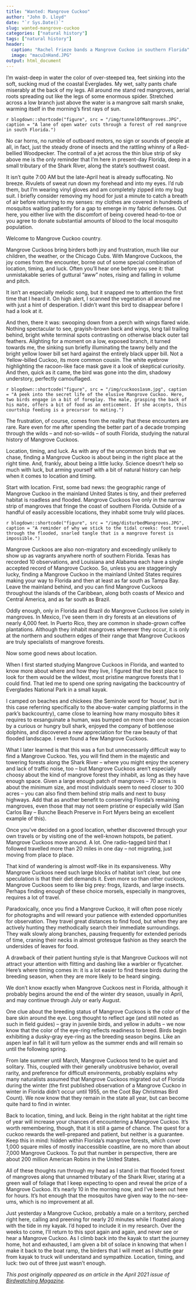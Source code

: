 ```yaml
---
title: "Wanted: Mangrove Cuckoo"
author: "John D. Lloyd"
date: "`r Sys.Date()`"
slug: wanted-mangrove-cuckoo
categories: ["natural history"]
tags: ["natural history"]
header:
  caption: "Rachel Frieze bands a Mangrove Cuckoo in southern Florida"
  image: "macuInHand.JPG"
output: html_document
---
```

I’m waist-deep in water the color of over-steeped tea, feet sinking into the soft, sucking mud of the coastal Everglades. My wet, salty pants chafe miserably at the back of my legs. All around me stand red mangroves, aerial roots spreading out like the legs of some enormous spider. Stretched across a low branch just above the water is a mangrove salt marsh snake, warming itself in the morning’s first rays of sun. 

`r blogdown::shortcode("figure", src = "/img/tunnelOfMangroves.JPG", caption = "A lane of open water cuts through a forest of red mangrove in south Florida.")`

No car horns, no rumble of outboard motors, no sign or sounds of people at all, in fact, just the steady drone of insects and the rattling whinny of a Red-bellied Woodpecker. The contrail of a jet across the thin blue strip of sky above me is the only reminder that I’m here in present-day Florida, deep in a small tributary of the Shark River, along the state’s southwest coast. 

It isn’t quite 7:00 AM but the late-April heat is already suffocating. No breeze. Rivulets of sweat run down my forehead and into my eyes. I’d rub them, but I’m wearing vinyl gloves and am completely zipped into my bug suit. I briefly consider removing my hood for just a minute to catch a breath of air before returning to my senses: my clothes are covered in hundreds of mosquitos waiting patiently for a gap to emerge in my fabric defenses.  Out here, you either live with the discomfort of being covered head-to-toe or you agree to donate substantial amounts of blood to the local mosquito population. 

Welcome to Mangrove Cuckoo country.

Mangrove Cuckoos bring birders both joy and frustration, much like our children, the weather, or the Chicago Cubs. With Mangrove Cuckoos, the joy comes from the encounter, borne out of some special combination of location, timing, and luck. Often you’ll hear one before you see it: that unmistakable series of guttural “aww” notes, rising and falling in volume and pitch. 

It isn’t an especially melodic song, but it snapped me to attention the first time that I heard it. On high alert, I scanned the vegetation all around me with just a hint of desperation. I didn’t want this bird to disappear before I had a look at it. 

And then, there it was: swooping down from a perch with wings flared wide. Nothing spectacular to see, grayish-brown back and wings, long tail trailing behind, bright white terminal spots contrasting on otherwise black outer tail feathers. Alighting for a moment on a low, exposed branch, it turned towards me, the sinking sun briefly illuminating the tawny belly and the bright yellow lower bill set hard against the entirely black upper bill. Not a Yellow-billed Cuckoo, its more common cousin. The white eyebrow highlighting the racoon-like face mask gave it a look of skeptical curiosity. And then, quick as it came, the bird was gone into the dim, shadowy understory, perfectly camouflaged. 

`r blogdown::shortcode("figure", src = "/img/cuckoos1asm.jpg", caption = "A peek into the secret life of the elusive Mangrove Cuckoo. Here, two birds engage in a bit of foreplay. The male, grasping the back of his mate, offers a bit of food as an enticement. If she accepts, this courtship feeding is a precursor to mating.")`

The frustration, of course, comes from the reality that these encounters are rare. Rare even for me after spending the better part of a decade tromping through the wilds – and not-so-wilds – of south Florida, studying the natural history of Mangrove Cuckoos. 

Location, timing, and luck. As with any of the uncommon birds that we chase, finding a Mangrove Cuckoo is about being in the right place at the right time. And, frankly, about being a little lucky. Science doesn’t help so much with luck, but arming yourself with a bit of natural history can help when it comes to location and timing.

Start with location. First, some bad news: the geographic range of Mangrove Cuckoo in the mainland United States is tiny, and their preferred habitat is roadless and flooded. Mangrove Cuckoos live only in the narrow strip of mangroves that fringe the coast of southern Florida. Outside of a handful of easily accessible locations, they inhabit some truly wild places. 

`r blogdown::shortcode("figure", src = "/img/disturbedMangroves.JPG", caption = "A reminder of why we stick to the tidal creeks: foot travel through the flooded, snarled tangle that is a mangrove forest is impossible.")`

Mangrove Cuckoos are also non-migratory and exceedingly unlikely to show up as vagrants anywhere north of southern Florida. Texas has recorded 10 observations, and Louisiana and Alabama each have a single accepted record of Mangrove Cuckoo. So, unless you are staggeringly lucky, finding a Mangrove Cuckoo in the mainland United States requires making your way to Florida and then at least as far south as Tampa Bay. Leave the mainland behind, and you can find Mangrove Cuckoos throughout the islands of the Caribbean, along both coasts of Mexico and Central America, and as far south as Brazil. 

Oddly enough, only in Florida and Brazil do Mangrove Cuckoos live solely in mangroves. In Mexico,  I’ve seen them in dry forests at an elevations of nearly 4,000 feet. In Puerto Rico, they are common in shade-grown coffee plantations. Although they inhabit mangroves wherever they occur, it is only at the northern and southern edges of their range that Mangrove Cuckoos are truly specialists of mangrove forests.  

Now some good news about location. 

When I first started studying Mangrove Cuckoos in Florida, and wanted to know more about where and how they live, I figured that the best place to look for them would be the wildest, most pristine mangrove forests that I could find. That led me to spend one spring navigating the backcountry of Everglades National Park in a small kayak. 

I camped on beaches and chickees (the Seminole word for ‘house’, but in this case referring specifically to the above-water camping platforms in the park’s backcountry), came close to learning how many mosquito bites it requires to exsanguinate a human, was bumped on more than one occasion by a curious or hungry bull shark, enjoyed the company of bottlenose dolphins, and discovered a new appreciation for the raw beauty of that flooded landscape. I even found a few Mangrove Cuckoos.

What I later learned is that this was a fun but unnecessarily difficult way to find a Mangrove Cuckoo. Yes, you will find them in the majestic and towering forests along the Shark River – where you might enjoy the scenery and lack of traffic noise, too – but Mangrove Cuckoos aren’t especially choosy about the kind of mangrove forest they inhabit, as long as they have enough space. Given a large enough patch of mangroves – 70 acres is about the minimum size, and most individuals seem to need closer to 300 acres – you can also find them behind strip malls and next to busy highways. Add that as another benefit to conserving Florida’s remaining mangroves, even those that may not seem pristine or especially wild (San Carlos Bay – Bunche Beach Preserve in Fort Myers being an excellent example of this).

Once you’ve decided on a good location, whether discovered through your own travels or by visiting one of the well-known hotspots, be patient. Mangrove Cuckoos move around. A lot. One radio-tagged bird that I followed travelled more than 20 miles in one day – not migrating, just moving from place to place. 

That kind of wandering is almost wolf-like in its expansiveness. Why Mangrove Cuckoos need such large blocks of habitat isn’t clear, but one speculation is that their diet demands it. Even more so than other cuckoos, Mangrove Cuckoos seem to like big prey: frogs, lizards, and large insects. Perhaps finding enough of these choice morsels, especially in mangroves, requires a lot of travel. 

Paradoxically, once you find a Mangrove Cuckoo, it will often pose nicely for photographs and will reward your patience with extended opportunities for observation. They travel great distances to find food, but when they are actively hunting they methodically search their immediate surroundings. They walk slowly along branches, pausing frequently for extended periods of time, craning their necks in almost grotesque fashion as they search the undersides of leaves for food. 

A drawback of their patient hunting style is that Mangrove Cuckoos will not attract your attention with flitting and dashing like a warbler or flycatcher. Here’s where timing comes in: it is a lot easier to find these birds during the breeding season, when they are more likely to be heard singing.

We don’t know exactly when Mangrove Cuckoos nest in Florida, although it probably begins around the end of the winter dry season, usually in April, and may continue through July or early August. 

One clue about the breeding status of Mangrove Cuckoos is the color of the bare skin around the eye. Long thought to reflect age (and still noted as such in field guides) – gray in juvenile birds, and yellow in adults – we now know that the color of the eye-ring reflects readiness to breed. Birds begin exhibiting a dusky-gray eye-ring as the breeding season begins. Like an aspen leaf in fall it will turn yellow as the summer ends and will remain so until the following spring. 

From late summer until March, Mangrove Cuckoos tend to be quiet and solitary. This, coupled with their generally unobtrusive behavior, overall rarity, and preference for difficult environments, probably explains why many naturalists assumed that Mangrove Cuckoos migrated out of Florida during the winter (the first published observation of a Mangrove Cuckoo in winter in Florida didn’t occur until 1955, on the Coot Bay Christmas Bird Count). We now know that they remain in the state all year, but can become quite hard to find in winter. 

Back to location, timing, and luck. Being in the right habitat at the right time of year will increase your chances of encountering a Mangrove Cuckoo. It’s worth remembering, though, that it is still a game of chance. The quest for a cuckoo rewards the well-prepared and patient, but neither is a guarantee. Keep this in mind: hidden within Florida’s mangrove forests, which cover 1,000 square miles of mostly inaccessible coastline, are no more than about 7,000 Mangrove Cuckoos. To put that number in perspective, there are about 200 million American Robins in the United States. 

All of these thoughts run through my head as I stand in that flooded forest of mangroves along that unnamed tributary of the Shark River, staring at a green wall of foliage that I keep expecting to open and reveal the prize of a Mangrove Cuckoo. It’s nearly 10 in the morning now, and I’ve been out here for hours. It’s hot enough that the mosquitos have given way to the no-see-ums, which is no improvement at all. 

Just yesterday a Mangrove Cuckoo, probably a male on a territory, perched right here, calling and preening for nearly 20 minutes while I floated along with the tide in my kayak. I’d hoped to include it in my research. Over the weeks to come, I’ll return to this spot again and again, and never see or hear a Mangrove Cuckoo. As I climb back into the kayak to start the journey home, hot and exhausted, I am given a bit of solace in knowing that when I make it back to the boat ramp, the birders that I will meet as I shuttle gear from kayak to truck will understand and sympathize. Location, timing, and luck: two out of three just wasn’t enough.

*This post originally appeared as an article in the April 2021 issue of [Birdwatching Magazine](https://www.birdwatchingdaily.com/the-magazine/current-issue/).*

